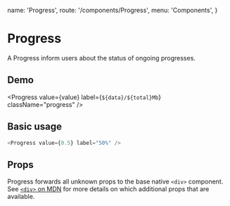   name: 'Progress',
  route: '/components/Progress',
  menu: 'Components',
}


# Progress

A Progress inform users about the status of ongoing progresses.

## Demo


<Progress value={value} label={`${data}/${total}Mb`} className="progress" />

## Basic usage

```typescript type=live
<Progress value={0.5} label="50%" />
```

## Props

Progress forwards all unknown props to the base native `<div>` component. See
[`<div>` on MDN](https://developer.mozilla.org/en-US/docs/Web/HTML/Element/div) for more
details on which additional props that are available.

<Props of="Progress" />
